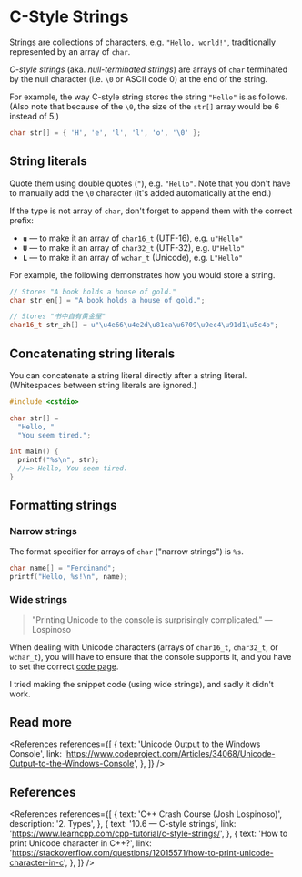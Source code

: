 
# C-Style Strings

Strings are collections of characters, e.g. `"Hello, world!"`, traditionally represented by an array of `char`.

_C-style strings_ (aka. _null-terminated strings_) are arrays of `char` terminated by the null character (i.e. `\0` or ASCII code 0) at the end of the string.

For example, the way C-style string stores the string `"Hello"` is as follows. (Also note that because of the `\0`, the size of the `str[]` array would be 6 instead of 5.)

```cpp
char str[] = { 'H', 'e', 'l', 'l', 'o', '\0' };
```

## String literals

Quote them using double quotes (`"`), e.g. `"Hello"`. Note that you don't have to manually add the `\0` character (it's added automatically at the end.)

If the type is not array of `char`, don't forget to append them with the correct prefix:

- **`u`** &mdash; to make it an array of `char16_t` (UTF-16), e.g. `u"Hello"`
- **`U`** &mdash; to make it an array of `char32_t` (UTF-32), e.g. `U"Hello"`
- **`L`** &mdash; to make it an array of `wchar_t` (Unicode), e.g. `L"Hello"`

For example, the following demonstrates how you would store a string.

```cpp
// Stores "A book holds a house of gold."
char str_en[] = "A book holds a house of gold.";

// Stores "书中自有黄金屋"
char16_t str_zh[] = u"\u4e66\u4e2d\u81ea\u6709\u9ec4\u91d1\u5c4b";
```

## Concatenating string literals

You can concatenate a string literal directly after a string literal. (Whitespaces between string literals are ignored.)

```cpp
#include <cstdio>

char str[] =
  "Hello, "
  "You seem tired.";

int main() {
  printf("%s\n", str);
  //=> Hello, You seem tired.
}
```

## Formatting strings

### Narrow strings

The format specifier for arrays of `char` ("narrow strings") is `%s`.

```cpp
char name[] = "Ferdinand";
printf("Hello, %s!\n", name);
```

### Wide strings

> "Printing Unicode to the console is surprisingly complicated."
> &mdash; Lospinoso

When dealing with Unicode characters (arrays of `char16_t`, `char32_t`, or `wchar_t`), you will have to ensure that the console supports it, and you have to set the correct [code page](https://en.wikipedia.org/wiki/Code_page).

I tried making the snippet code (using wide strings), and sadly it didn't work.

## Read more

<References
  references={[
    {
      text: 'Unicode Output to the Windows Console',
      link: 'https://www.codeproject.com/Articles/34068/Unicode-Output-to-the-Windows-Console',
    },
  ]}
/>

## References

<References
  references={[
    {
      text: 'C++ Crash Course (Josh Lospinoso)',
      description: '2. Types',
    },
    {
      text: '10.6 — C-style strings',
      link: 'https://www.learncpp.com/cpp-tutorial/c-style-strings/',
    },
    {
      text: 'How to print Unicode character in C++?',
      link: 'https://stackoverflow.com/questions/12015571/how-to-print-unicode-character-in-c',
    },
  ]}
/>

